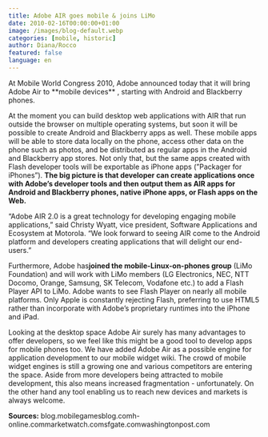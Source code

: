 ```yaml
---
title: Adobe AIR goes mobile & joins LiMo
date: 2010-02-16T00:00:00+01:00
image: /images/blog-default.webp
categories: [mobile, historic]
author: Diana/Rocco
featured: false
language: en
---
```


<div class="entry-content">
At Mobile World Congress 2010, Adobe announced today that it will bring Adobe Air to **mobile devices** , starting with Android and Blackberry phones.

 

At the moment you can build desktop web applications with AIR that run outside the browser on multiple operating systems, but soon it will be possible to create Android and Blackberry apps as well. These mobile apps will be able to store data locally on the phone, access other data on the phone such as photos, and be distributed as regular apps in the Android and Blackberry app stores. Not only that, but the same apps created with Flash developer tools will be exportable as iPhone apps (”Packager for iPhones”). **The big picture is that developer can create applications once with Adobe’s developer tools and then output them as AIR apps for Android and Blackberry phones, native iPhone apps, or Flash apps on the Web.** 

 

“Adobe AIR 2.0 is a great technology for developing engaging mobile applications,” said Christy Wyatt, vice president, Software Applications and Ecosystem at Motorola. “We look forward to seeing AIR come to the Android platform and developers creating applications that will delight our end-users.”

 

Furthermore, Adobe has**joined the mobile-Linux-on-phones group**  (LiMo Foundation) and will work with LiMo members (LG Electronics, NEC, NTT Docomo, Orange, Samsung, SK Telecom, Vodafone etc.) to add a Flash Player API to LiMo. Adobe wants to see Flash Player on nearly all mobile platforms. Only Apple is constantly rejecting Flash, preferring to use HTML5 rather than incorporate with Adobe’s proprietary runtimes into the iPhone and iPad.

 

Looking at the desktop space Adobe Air surely has many advantages to offer developers, so we feel like this might be a good tool to develop apps for mobile phones too. We have added Adobe Air as a possible engine for application development to our mobile widget wiki. The crowd of mobile widget engines is still a growing one and various competitors are entering the space. Aside from more developers being attracted to mobile development, this also means increased fragmentation - unfortunately. On the other hand any tool enabling us to reach new devices and markets is always welcome.

 **Sources:** blog.mobilegamesblog.comh-online.commarketwatch.comsfgate.comwashingtonpost.com
</div>

